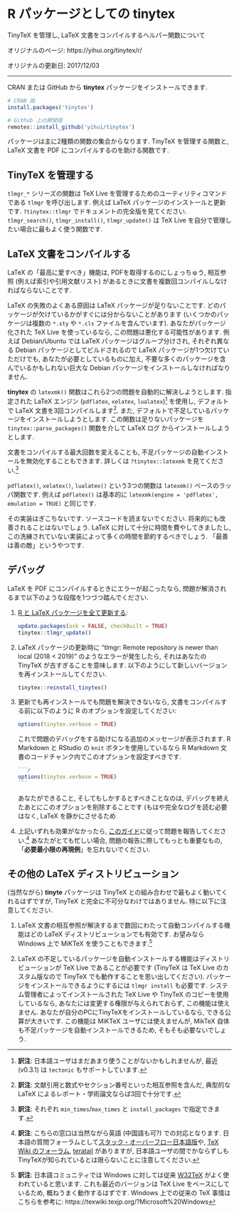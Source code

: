 # R パッケージとしての **tinytex** {#r}

TinyTeX を管理し, LaTeX 文書をコンパイルするヘルパー関数について

オリジナルのページ: https://yihui.org/tinytex/r/

オリジナルの更新日: 2017/12/03

----

CRAN または GitHub から **tinytex** パッケージをインストールできます.

```r
# CRAN 版
install.packages('tinytex')

# Github 上の開発版
remotes::install_github('yihui/tinytex')
```

パッケージは主に2種類の関数の集合からなります. TinyTeX を管理する関数と, LaTeX 文書を PDF にコンパイルするのを助ける関数です.

## TinyTeX を管理する

`tlmgr_*` シリーズの関数は TeX Live を管理するためのユーティリティコマンドである `tlmgr`  を呼び出します. 例えば LaTeX パッケージのインストールと更新です. `?tinytex::tlmgr` でドキュメントの完全版を見てください. `tlmgr_search()`, `tlmgr_install()`, `tlmgr_update()` は TeX Live を自分で管理したい場合に最もよく使う関数です.

## LaTeX 文書をコンパイルする

LaTeX の「最高に愛すべき」機能は, PDFを取得するのにしょっちゅう,  相互参照 (例えば索引や引用文献リスト) があるときに文書を複数回コンパイルしなければならないことです.

LaTeX の失敗のよくある原因は LaTeX パッケージが足りないことです. どのパッケージが欠けているかがすぐには分からないことがあります (いくつかのパッケージは複数の `*.sty` や `*.cls` ファイルを含んでいます). あなたがパッケージ化された TeX Live を使っているなら,  この問題は悪化する可能性があります. 例えば Debian/Ubuntu では LaTeX パッケージはグループ分けされ, それぞれ異なる Debian パッケージとしてビルドされるので LaTeX パッケージが1つ欠けていただけでも, あなたが必要としているものに加え, 不要な多くのパッケージを含んでいるかもしれない巨大な Debian パッケージをインストールしなければなりません.

**tinytex** の `latexmk()` 関数はこれら2つの問題を自動的に解決しようとします. 指定された LaTeX エンジン (`pdflatex`, `xelatex`, `lualatex`)^[**訳注**: 日本語ユーザはまだあまり使うことがないかもしれませんが, 最近 (v0.3.1) は `tectonic` もサポートしています.] を使用し, デフォルトで LaTeX 文書を3回コンパイルします^[**訳注**: 文献引用と数式やセクション番号といった相互参照を含んだ, 典型的な LaTeX によるレポート・学術論文ならば3回で十分です.]. また, デフォルトで不足しているパッケージをインストールしようとします. この関数は足りないパッケージを `tinytex::parse_packages()` 関数を介して LaTeX ログ からインストールしようとします.

文書をコンパイルする最大回数を変えることも, 不足パッケージの自動インストールを無効化することもできます. 詳しくは `?tinytex::latexmk` を見てください.^[**訳注**: それぞれ `min_times`/`max_times` と `install_packages` で指定できます.]

`pdflatex()`, `xelatex()`, `lualatex()` という3つの関数は `latexmk()` ベースのラッパ関数です. 例えば `pdflatex()` は基本的に `latexmk(engine = 'pdflatex', emulation = TRUE)` と同じです.

その実装はぎこちないです. ソースコードを読まないでください. 将来的にも改善されることはないでしょう. LaTeX に対して十分に時間を費やしてきましたし, この洗練されていない実装によって多くの時間を節約するべきでしょう. 「最善は善の敵」というやつです.

## デバッグ

LaTeX を PDF にコンパイルするときにエラーが起こったなら, 問題が解消されるまで以下のような段階を1つづつ踏んでください.

1. [R と LaTeX パッケージを全て更新する](https://yihui.org/en/2017/05/when-in-doubt-upgrade/):

    ```r
    update.packages(ask = FALSE, checkBuilt = TRUE)
    tinytex::tlmgr_update()
    ```

1. LaTeX パッケージの更新時に "tlmgr: Remote repository is newer than local (2018 < 2019)" のようなエラーが発生したら, それはあなたの TinyTeX が古すぎることを意味します. 以下のようにして新しいバージョンを再インストールしてください.

    ```r
    tinytex::reinstall_tinytex()
    ```

1. 更新でも再インストールでも問題を解決できないなら, 文書をコンパイルする前に以下のように R のオプションを設定してください:

    ```r
    options(tinytex.verbose = TRUE)
    ```

    これで問題のデバッグをする助けになる追加のメッセージが表示されます. R Markdown と RStudio の `knit` ボタンを使用しているなら R Markdown 文書のコードチャンク内でこのオプションを設定すべきです.
    
    ````md
    ```r
    options(tinytex.verbose = TRUE)
    ```
    ````

    あなたができること, そしてもしかするとすべきことなのは, デバッグを終えたあとにこのオプションを削除することです (もはや完全なログを読む必要はなく, LaTeX を静かにさせるため

1. 上記いずれも効果がなかったら, [このガイド](https://yihui.org/issue/)に従って問題を報告してください.^[**訳注**: こちらの窓口は当然ながら英語 (中国語も可?) での対応となります. 日本語の質問フォーラムとして[スタック・オーバーフロー日本語版](https://ja.stackoverflow.com/questions/tagged/latex)や, [TeX Wiki のフォーラム](https://oku.edu.mie-u.ac.jp/tex/), [teratail ](https://teratail.com/tags/LaTeX) がありますが, 日本語ユーザの間でかならずしもTinyTeXが知られているとは限らないことに注意してください.] あなたがとても忙しい場合, 問題の報告に際してもっとも重要なもの, 「**必要最小限の再現例**」を忘れないでください.

## その他の LaTeX ディストリビューション

(当然ながら) **tinyte** パッケージは TinyTeX との組み合わせで最もよく動いてくれるはずですが, TinyTeX と完全に不可分なわけではありません. 特に以下に注意してください.

1. LaTeX 文書の相互参照が解決するまで数回にわたって自動コンパイルする機能はどの LaTeX ディストリビューションでも有効です. お望みなら Windows 上で MiKTeX を使うこともできます.^[**訳注**: 日本語コミュニティでは Windows に対しては従来 [W32TeX](http://w32tex.org/) がよく使われていると思います. これも最近のバージョンは TeX Live をベースにしているため, 概ねうまく動作するはずです. Windows 上での従来の TeX 事情はこちらを参考に: https://texwiki.texjp.org/?Microsoft%20Windows]

1. LaTeX の不足しているパッケージを自動インストールする機能はディストリビューションが TeX Live であることが必要です (TinyTeX は TeX Live のカスタム版なので TinyTeX でも動作することを思い出してください). パッケージをインストールできるようにするには `tlmgr install` も必要です. システム管理者によってインストールされた TeX Live や TinyTeX のコピーを使用しているなら, あなたには変更する権限が与えられておらず, この機能は使えません. あなたが自分のPCにTinyTeXをインストールしているなら, できる公算が大きいです. この機能は MiKTeX ユーザには使えませんが, MikTeX 自体も不足パッケージを自動インストールできるため, そもそも必要ないでしょう.
